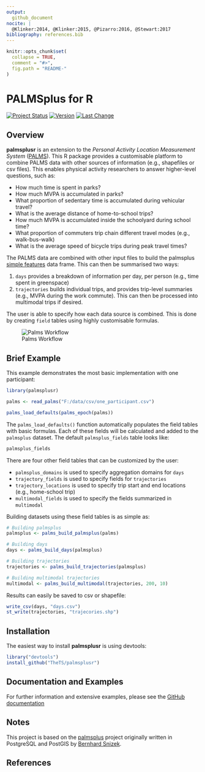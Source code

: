 ```yaml
---
output:
  github_document
nocite: |
  @Klinker:2014, @Klinker:2015, @Pizarro:2016, @Stewart:2017
bibliography: references.bib
---
```


<!-- README.md is generated from README.Rmd. Please edit that file -->

```r
knitr::opts_chunk$set(
  collapse = TRUE,
  comment = "#>",
  fig.path = "README-"
)
```

# PALMSplus for R

<!--[![AppVeyor Build Status](https://ci.appveyor.com/api/projects/status/github/TheTS/palmsplusr?branch=master&svg=true)](https://ci.appveyor.com/project/TheTS/palmsplusr)-->
<!--[![Travis-CI Build Status](https://travis-ci.org/TheTS/palmsplusr.svg?branch=master)](https://travis-ci.org/TheTS/palmsplusr) -->
<!--[![codecov](https://codecov.io/gh/TheTS/actigraph.sleepr/branch/master/graph/badge.svg)](https://codecov.io/gh/TheTS/actigraph.sleepr)-->

[![Project Status](http://www.repostatus.org/badges/latest/active.svg)](http://www.repostatus.org/#active)
[![Version](https://img.shields.io/badge/Package%20version-0.1.0-green.svg)](commits/master)
[![Last Change](https://img.shields.io/badge/Last%20change-`r gsub('-', '--', Sys.Date())`-yellowgreen.svg)](/commits/master)

## Overview

**palmsplusr** is an extension to the *Personal Activity Location Measurement System* ([PALMS](https://ucsd-palms-project.wikispaces.com/)). This R package provides a customisable platform to combine PALMS data with other sources of information (e.g., shapefiles or csv files). This enables physical activity researchers to answer higher-level questions, such as:

* How much time is spent in parks?
* How much MVPA is accumulated in parks?
* What proportion of sedentary time is accumulated during vehicular travel?
* What is the average distance of home-to-school trips?
* How much MVPA is accumulated inside the schoolyard during school time?
* What proportion of commuters trip chain different travel modes (e.g., walk-bus-walk)
* What is the average speed of bicycle trips during peak travel times?

The PALMS data are combined with other input files to build the palmsplus [simple features](https://github.com/r-spatial/sf) data frame. This can then be summarised two ways: 

1. `days` provides a breakdown of information per day, per person (e.g., time spent in greenspace)
2. `trajectories` builds individual trips, and provides trip-level summaries (e.g., MVPA during the work commute). This can then be processed into multimodal trips if desired. 

The user is able to specify how each data source is combined. This is done by creating `field` tables using highly customisable formulas.

![Palms Workflow](http://i.imgur.com/aSzlC3E.png)



## Brief Example

This example demonstrates the most basic implementation with one participant:

```r
library(palmsplusr)

palms <- read_palms("F:/data/csv/one_participant.csv")

palms_load_defaults(palms_epoch(palms))
```

The `palms_load_defaults()` function automatically populates the field tables with basic formulas. Each of these fields will be calculated and added to the `palmsplus` dataset. The default `palmsplus_fields` table looks like:

```r
palmsplus_fields
```

There are four other field tables that can be customized by the user: 

* `palmsplus_domains` is used to specify aggregation domains for `days`
* `trajectory_fields` is used to specify fields for `trajectories`
* `trajectory_locations` is used to specify trip start and end locations (e.g., home-school trip)
* `multimodal_fields` is used to specify the fields summarized in `multimodal`

Building datasets using these field tables is as simple as:

```r
# Building palmsplus
palmsplus <- palms_build_palmsplus(palms)

# Building days
days <- palms_build_days(palmsplus)

# Building trajectories
trajectories <- palms_build_trajectories(palmsplus)

# Building multimodal trajectories
multimodal <- palms_build_multimodal(trajectories, 200, 10)
```

Results can easily be saved to csv or shapefile:

```r
write_csv(days, "days.csv")
st_write(trajectories, "trajecories.shp")
```

## Installation

The easiest way to install **palmsplusr** is using devtools:

```r
library("devtools")
install_github("TheTS/palmsplusr")
```

## Documentation and Examples

For further information and extensive examples, please see the [GitHub documentation](http://thets.github.io/palmsplusr/)

## Notes

This project is based on the [palmsplus](https://github.com/bsnizek/palmsplus) project originally written in PostgreSQL and PostGIS by [Bernhard Snizek](http://www.snizek.com).

## References
